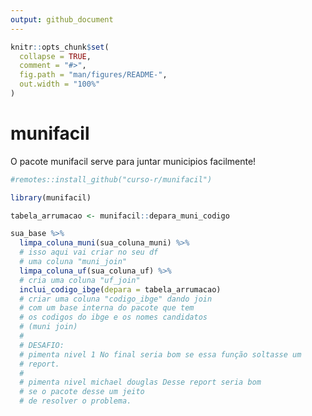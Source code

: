 ```yaml
---
output: github_document
---
```


<!-- README.md is generated from README.Rmd. Please edit that file -->

```r
knitr::opts_chunk$set(
  collapse = TRUE,
  comment = "#>",
  fig.path = "man/figures/README-",
  out.width = "100%"
)
```

# munifacil

<!-- badges: start -->
<!-- badges: end -->

O pacote munifacil serve para juntar municipios facilmente!

```r

#remotes::install_github("curso-r/munifacil")

library(munifacil)

tabela_arrumacao <- munifacil::depara_muni_codigo

sua_base %>% 
  limpa_coluna_muni(sua_coluna_muni) %>% 
  # isso aqui vai criar no seu df
  # uma coluna "muni_join"
  limpa_coluna_uf(sua_coluna_uf) %>% 
  # cria uma coluna "uf_join"
  inclui_codigo_ibge(depara = tabela_arrumacao)
  # criar uma coluna "codigo_ibge" dando join
  # com um base interna do pacote que tem
  # os codigos do ibge e os nomes candidatos
  # (muni join)
  #
  # DESAFIO:
  # pimenta nivel 1 No final seria bom se essa função soltasse um
  # report.
  # 
  # pimenta nivel michael douglas Desse report seria bom
  # se o pacote desse um jeito
  # de resolver o problema.
  
```

